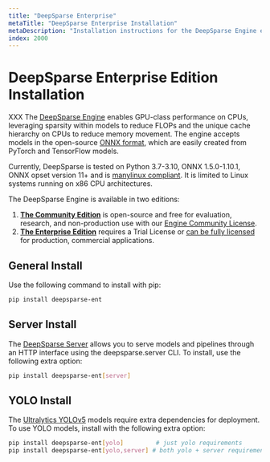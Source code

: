 ```yaml
---
title: "DeepSparse Enterprise"
metaTitle: "DeepSparse Enterprise Installation"
metaDescription: "Installation instructions for the DeepSparse Engine enabling performant neural network deployments"
index: 2000
---
```


# DeepSparse Enterprise Edition Installation

XXX The [DeepSparse Engine](/products/deepsparse-ent) enables GPU-class performance on CPUs, leveraging sparsity within models to reduce FLOPs and the unique cache hierarchy on CPUs to reduce memory movement.
The engine accepts models in the open-source [ONNX format](https://onnx.ai/), which are easily created from PyTorch and TensorFlow models.

Currently, DeepSparse is tested on Python 3.7-3.10, ONNX 1.5.0-1.10.1, ONNX opset version 11+ and is [manylinux compliant](https://peps.python.org/pep-0513/).
It is limited to Linux systems running on x86 CPU architectures.

The DeepSparse Engine is available in two editions:
1. [**The Community Edition**](/products/deepsparse) is open-source and free for evaluation, research, and non-production use with our [Engine Community License](https://neuralmagic.com/legal/engine-license-agreement/).
2. [**The Enterprise Edition**](/products/deepsparse-ent) requires a Trial License or [can be fully licensed](https://neuralmagic.com/legal/master-software-license-and-service-agreement/) for production, commercial applications.

## General Install

Use the following command to install with pip:

```bash
pip install deepsparse-ent
```

## Server Install

The [DeepSparse Server](/use-cases/deploying-deepsparse/deepsparse-server) allows you to serve models and pipelines through an HTTP interface using the deepsparse.server CLI.
To install, use the following extra option:

```bash
pip install deepsparse-ent[server]
```

## YOLO Install

The [Ultralytics YOLOv5](/use-cases/object-detection/deploying) models require extra dependencies for deployment.
To use YOLO models, install with the following extra option:

```bash
pip install deepsparse-ent[yolo]         # just yolo requirements
pip install deepsparse-ent[yolo,server] # both yolo + server requirements
```
